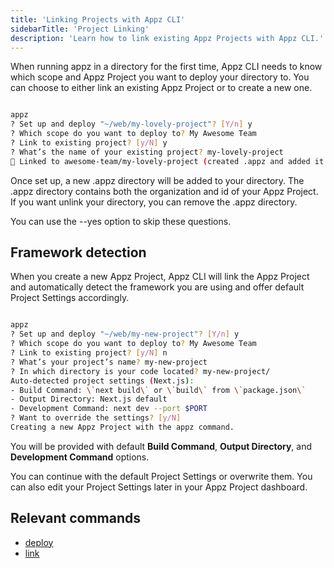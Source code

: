 ```yaml
---
title: 'Linking Projects with Appz CLI'
sidebarTitle: 'Project Linking'
description: 'Learn how to link existing Appz Projects with Appz CLI.'
---
```


When running appz in a directory for the first time, Appz CLI needs to know which scope and Appz Project you want to deploy your directory to. You can choose to either link an existing Appz Project or to create a new one.


```bash terminal

appz
? Set up and deploy "~/web/my-lovely-project"? [Y/n] y
? Which scope do you want to deploy to? My Awesome Team
? Link to existing project? [y/N] y
? What’s the name of your existing project? my-lovely-project
🔗 Linked to awesome-team/my-lovely-project (created .appz and added it to .gitignore)
```

Once set up, a new .appz directory will be added to your directory. The .appz directory contains both the organization and id of your Appz Project. If you want unlink your directory, you can remove the .appz directory.

You can use the --yes option to skip these questions.

## Framework detection
When you create a new Appz Project, Appz CLI will link the Appz Project and automatically detect the framework you are using and offer default Project Settings accordingly.

```bash terminal

appz
? Set up and deploy "~/web/my-new-project"? [Y/n] y
? Which scope do you want to deploy to? My Awesome Team
? Link to existing project? [y/N] n
? What’s your project’s name? my-new-project
? In which directory is your code located? my-new-project/
Auto-detected project settings (Next.js):
- Build Command: \`next build\` or \`build\` from \`package.json\`
- Output Directory: Next.js default
- Development Command: next dev --port $PORT
? Want to override the settings? [y/N]
Creating a new Appz Project with the appz command.
```

You will be provided with default **Build Command**, **Output Directory**, and **Development Command** options.

You can continue with the default Project Settings or overwrite them. You can also edit your Project Settings later in your Appz Project dashboard.

## Relevant commands
- [deploy](/cli/commands/deploy)
- [link](/cli/commands/link)